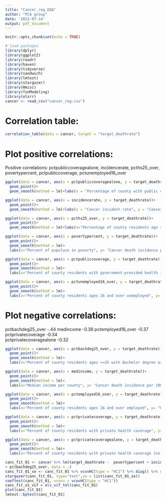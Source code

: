 ```yaml
---
title: "Cancer_reg_EDA"
author: "PCA group"
date: '2022-07-14'
output: pdf_document
---
```


```r
knitr::opts_chunk$set(echo = TRUE)
```

```r
# load packages
library(dplyr)
library(ggplot2)
library(readr)
library(haven)
library(tidyverse)
library(sandwich)
library(lmtest)
library(stargazer)
library(Hmisc)
library(funModeling)
library(olsrr)
cancer <- read_csv("cancer_reg.csv")

```

# Correlation table:

```r
correlation_table(data = cancer, target = "target_deathrate")
```

# Plot positive correlations:

Positive correlations: pctpubliccoveragealone, incidencerate, pcths25_over, povertypercent, pctpubliccoverage, pctunemployed16_over

```r
ggplot(data = cancer, aes(x = pctpubliccoveragealone, y = target_deathrate))+
  geom_point()+
  geom_smooth(method = lm)+labs(x = "Percentage of county with public coverage alone", y = "Cancer death incidence per 100,000")

```

```r
ggplot(data = cancer, aes(x = incidencerate, y = target_deathrate))+
  geom_point()+
  geom_smooth(method = lm)+labs(x = "Cancer incident rate", y = "Cancer death incidence per 100,000")
```

```r
ggplot(data = cancer, aes(x = pcths25_over, y = target_deathrate))+
  geom_point()+
  geom_smooth(method = lm)+labs(x="Percentage of county residents age > 25 with highschool as highest level of education", y= "Cancer death incidence per 100,000")
```

```r
ggplot(data = cancer, aes(x = povertypercent, y = target_deathrate))+
  geom_point()+
  geom_smooth(method = lm)+
  labs(x="Percent of pupulace in poverty", y= "Cancer death incidence per 100,000")
```

```r

ggplot(data = cancer, aes(x = pctpubliccoverage, y = target_deathrate))+
  geom_point()+
  geom_smooth(method = lm)+
  labs(x="Percent of county residents with government-provided health insurance", y= "Cancer death incidence per 100,000")

```

```r
ggplot(data = cancer, aes(x = pctunemployed16_over, y = target_deathrate))+
  geom_point()+
  geom_smooth(method = lm)+
  labs(x="Percent of county residents ages 16 and over unemployed", y= "Cancer death incidence per 100,000")

```

# Plot negative correlations:

pctbachdeg25_over -.44 medincome -0.38 pctemployed16_over -0.37 pctprivatecoverage -0.34\
pctprivatecoveragealone -0.32

```r

ggplot(data = cancer, aes(x = pctbachdeg25_over, y = target_deathrate))+
  geom_point()+
  geom_smooth(method = lm)+
  labs(x="Percent of county residents ages >=25 with Bachelor degree as highest education", y= "Cancer death incidence per 100,000")

```

```r
ggplot(data = cancer, aes(x = medincome, y = target_deathrate))+
  geom_point()+
  geom_smooth(method = lm)+
  labs(x="Median income per county", y= "Cancer death incidence per 100,000")


```

```r

ggplot(data = cancer, aes(x = pctemployed16_over, y = target_deathrate))+
  geom_point()+
  geom_smooth(method = lm)+
  labs(x="Percent of county residents ages 16 and over employed", y= "Cancer death incidence per 100,000")


```

```r

ggplot(data = cancer, aes(x = pctprivatecoverage, y = target_deathrate))+
  geom_point()+
  geom_smooth(method = lm)+
  labs(x="Percent of county residents with private health coverage", y= "Cancer death incidence per 100,000")


```

```r

ggplot(data = cancer, aes(x = pctprivatecoveragealone, y = target_deathrate))+
  geom_point()+
  geom_smooth(method = lm)+
  labs(x="Percent of county residents with private health coverage (no public assistance)", y= "Cancer death incidence per 100,000")

```

```r
canc_fit_01 <- cancer %>% lm(target_deathrate ~  povertypercent + incidencerate + pctpubliccoveragealone
+ pctbachdeg25_over, data = .)
canc_fit_01_se <- canc_fit_01 %>% vcovHC(type = "HC1") %>% diag() %>% sqrt()
stargazer(canc_fit_01, type="text",se = list(canc_fit_01_se))
coeftest(canc_fit_01, vconv = vcovHC(type = "HC1"))
canc_fit_o1_vif = ols_vif_tol(canc_fit_01)
plot(canc_fit_01)
lmtest::bptest(canc_fit_01)
```